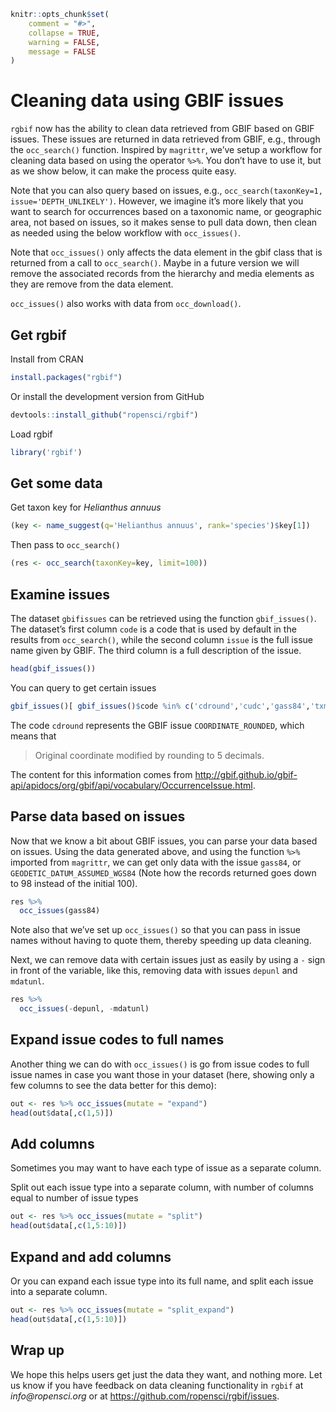 <!--
%\VignetteEngine{knitr::knitr}
%\VignetteIndexEntry{Cleaning data using GBIF issues}
%\VignetteEncoding{UTF-8}
-->

```r
knitr::opts_chunk$set(
	comment = "#>",
	collapse = TRUE,
	warning = FALSE,
	message = FALSE
)
```

Cleaning data using GBIF issues
======

`rgbif` now has the ability to clean data retrieved from GBIF based on GBIF issues. These issues are returned in data retrieved from GBIF, e.g., through the `occ_search()` function. Inspired by `magrittr`, we've setup a workflow for cleaning data based on using the operator `%>%`. You don't have to use it, but as we show below, it can make the process quite easy.

Note that you can also query based on issues, e.g., `occ_search(taxonKey=1, issue='DEPTH_UNLIKELY')`. However, we imagine it's more likely that you want to search for occurrences based on a taxonomic name, or geographic area, not based on issues, so it makes sense to pull data down, then clean as needed using the below workflow with `occ_issues()`.

Note that `occ_issues()` only affects the data element in the gbif class that is returned from a call to `occ_search()`. Maybe in a future version we will remove the associated records from the hierarchy and media elements as they are remove from the data element.

`occ_issues()` also works with data from `occ_download()`.

## Get rgbif

Install from CRAN

```r
install.packages("rgbif")
```

Or install the development version from GitHub

```r
devtools::install_github("ropensci/rgbif")
```

Load rgbif

```r
library('rgbif')
```

## Get some data

Get taxon key for _Helianthus annuus_

```r
(key <- name_suggest(q='Helianthus annuus', rank='species')$key[1])
```

Then pass to `occ_search()`

```r
(res <- occ_search(taxonKey=key, limit=100))
```

## Examine issues

The dataset `gbifissues` can be retrieved using the function `gbif_issues()`. The dataset's first column `code` is a code that is used by default in the results from `occ_search()`, while the second column `issue` is the full issue name given by GBIF. The third column is a full description of the issue.

```r
head(gbif_issues())
```

You can query to get certain issues

```r
gbif_issues()[ gbif_issues()$code %in% c('cdround','cudc','gass84','txmathi'), ]
```

The code `cdround` represents the GBIF issue `COORDINATE_ROUNDED`, which means that

> Original coordinate modified by rounding to 5 decimals.

The content for this information comes from [http://gbif.github.io/gbif-api/apidocs/org/gbif/api/vocabulary/OccurrenceIssue.html](http://gbif.github.io/gbif-api/apidocs/org/gbif/api/vocabulary/OccurrenceIssue.html).

## Parse data based on issues

Now that we know a bit about GBIF issues, you can parse your data based on issues. Using the data generated above, and using the function `%>%` imported from `magrittr`, we can get only data with the issue `gass84`, or `GEODETIC_DATUM_ASSUMED_WGS84` (Note how the records returned goes down to 98 instead of the initial 100).

```r
res %>%
  occ_issues(gass84)
```

Note also that we've set up `occ_issues()` so that you can pass in issue names without having to quote them, thereby speeding up data cleaning.

Next, we can remove data with certain issues just as easily by using a `-` sign in front of the variable, like this, removing data with issues `depunl` and `mdatunl`.

```r
res %>%
  occ_issues(-depunl, -mdatunl)
```

## Expand issue codes to full names

Another thing we can do with `occ_issues()` is go from issue codes to full issue names in case you want those in your dataset (here, showing only a few columns to see the data better for this demo):

```r
out <- res %>% occ_issues(mutate = "expand")
head(out$data[,c(1,5)])
```


## Add columns

Sometimes you may want to have each type of issue as a separate column.

Split out each issue type into a separate column, with number of columns equal to number of issue types

```r
out <- res %>% occ_issues(mutate = "split")
head(out$data[,c(1,5:10)])
```

## Expand and add columns

Or you can expand each issue type into its full name, and split each issue into a separate column.

```r
out <- res %>% occ_issues(mutate = "split_expand")
head(out$data[,c(1,5:10)])
```

## Wrap up

We hope this helps users get just the data they want, and nothing more. Let us know if you have feedback on data cleaning functionality in `rgbif` at _info@ropensci.org_ or at [https://github.com/ropensci/rgbif/issues](https://github.com/ropensci/rgbif/issues).
